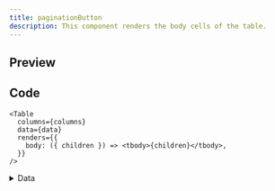 ```yaml
---
title: paginationButton
description: This component renders the body cells of the table.
---
```


## Preview

<Examples renderer="paginationButton" />

## Code

```tsx
<Table
  columns={columns}
  data={data}
  renders={{
    body: ({ children }) => <tbody>{children}</tbody>,
  }}
/>
```

<details>
<summary>Data</summary>
```tsx
type Data = {
  name: string
  email: string
  stance: "mongo" | "goofy"
}

const [data, setData] = React.useState<Data[]>([
{ name: "Touha", email: "touha@example.com", stance: "mongo" },
{ name: "Sadman", email: "sadman@example.com", stance: "goofy" },
{ name: "Otaku Dev", email: "otakudev@example.com", stance: "mongo" },
{
name: "Tony",
email: "tonny@example.com",
stance: "goofy",
},
{
name: "Rodney",
email: "rodney@example.com",
stance: "goofy",
},
{
name: "Guy",
email: "guy@example.com",
stance: "mongo",
},
{
name: "Skater",
email: "skater@example.com",
stance: "goofy",
},
{
name: "Dude",
email: "dude@example.com",
stance: "mongo",
},
{
name: "John",
email: "john@example.com",
stance: "goofy",
},
{
name: "Gordon",
email: "gordon@example.com",
stance: "mongo",
},
{ name: "Alex", email: "alex@example.com", stance: "goofy" },
])

````
</details>

<details>
<summary>Columns</summary>
```tsx
const columns = [
  { accessorKey: "name", header: "Name" },
  { accessorKey: "email", header: "Email" },
  { accessorKey: "stance", header: "Stance" },
] satisfies ColumnDef<Data, unknown>[]
````

</details>
